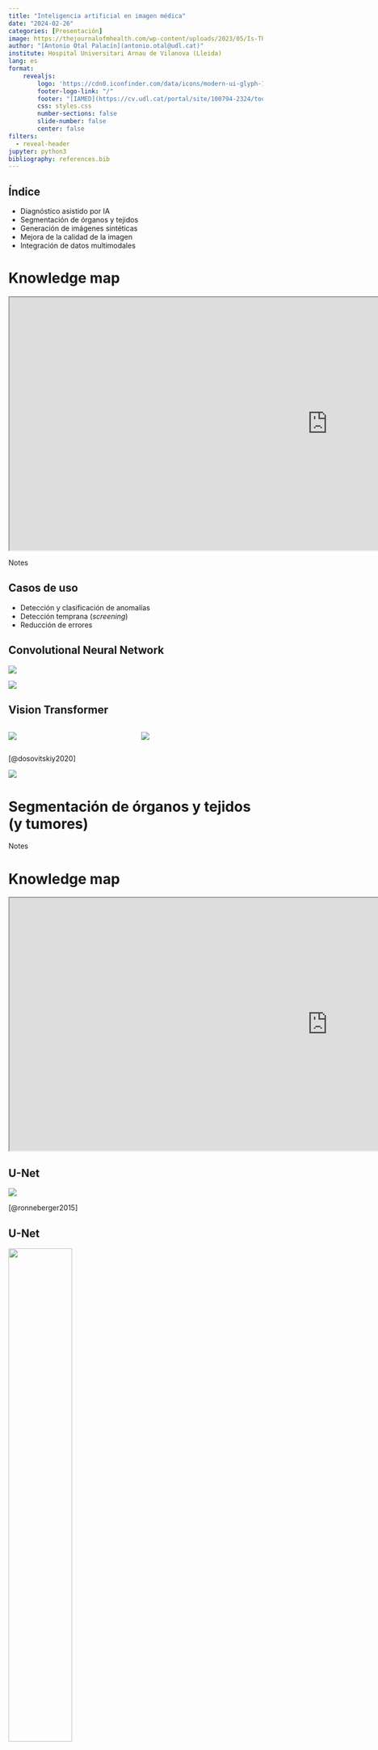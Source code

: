 ---
title: "Inteligencia artificial en imagen médica"
date: "2024-02-26"
categories: [Presentación]
image: https://thejournalofmhealth.com/wp-content/uploads/2023/05/Is-There-Space-for-Generative-AI-in-Radiology_AdobeStock-777x437.jpeg
author: "[Antonio Otal Palacín](antonio.otal@udl.cat)"
institute: Hospital Universitari Arnau de Vilanova (Lleida)
lang: es
format: 
    revealjs:
        logo: 'https://cdn0.iconfinder.com/data/icons/modern-ui-glyph-1/64/modern-ui-glyph-1-03-512.png'
        footer-logo-link: "/"
        footer: "[IAMED](https://cv.udl.cat/portal/site/100794-2324/tool/3d5c2c81-a50b-43ce-a0bf-ecbfd152350b)"
        css: styles.css
        number-sections: false
        slide-number: false
        center: false
filters:
  - reveal-header        
jupyter: python3   
bibliography: references.bib
---

## Índice

-   Diagnóstico asistido por IA
-   Segmentación de órganos y tejidos
-   Generación de imágenes sintéticas
-   Mejora de la calidad de la imagen
-   Integración de datos multimodales


# Knowledge map

```{=html}

<iframe width="1260" height="500" src="https://openknowledgemaps.org/map/86eb00552ff30fc1fb9cf72adb701465?embed=true" allow="clipboard-write; self https://openknowledgemaps.org/;"></iframe>
```
::: notes
Notes
:::

## Casos de uso

-   Detección y clasificación de anomalías
-   Detección temprana (*screening*)
-   Reducción de errores

## Convolutional Neural Network

![](https://www.mdpi.com/electronics/electronics-11-01775/article_deploy/html/images/electronics-11-01775-g001.png)

[![](https://colab.research.google.com/assets/colab-badge.svg)](https://colab.research.google.com/github/aotal/ImagenMedica/blob/master/posts/code/2_ConvolutionalNN_PNEUMONIA_X_ray.ipynb)

## Vision Transformer

::: columns
::: {.column width="50%"}
![](https://depor.com/resizer/1uGfJGUym3B61kq_2-sCCUwa_Yw=/1200x900/smart/filters:format(jpeg):quality(75)/cloudfront-us-east-1.images.arcpublishing.com/elcomercio/YWYIETRDWBG75INDZ4OKLSCLAA.jpg)
:::

::: {.column width="50%"}
![](https://viso.ai/wp-content/uploads/2021/09/vision-transformer-vit.png)
:::
:::

[@dosovitskiy2020]

[![](https://colab.research.google.com/assets/colab-badge.svg)](https://colab.research.google.com/github/aotal/ImagenMedica/blob/master/posts/code/Neumonia.ipynb)

# Segmentación de órganos y tejidos (y tumores)

::: notes
Notes
:::

# Knowledge map

```{=html}

<iframe width="1260" height="500" src="https://openknowledgemaps.org/map/e9fd2dd8af959392c2dd4171c326d8ad?embed=true" 
                                allow="clipboard-write; self https://openknowledgemaps.org/;"></iframe>
```
## U-Net

![](https://lmb.informatik.uni-freiburg.de/people/ronneber/u-net/u-net-architecture.png)

[@ronneberger2015]

## U-Net 

![](https://miro.medium.com/v2/resize:fit:4800/format:webp/1*sfIjNCO047KS-rLwfxf29g.png){width="50%"}

[![](https://colab.research.google.com/assets/colab-badge.svg)](https://colab.research.google.com/github/aotal/ImagenMedica/blob/master/posts/code/unet_segmentation.ipynb)

## Proyecto MONAI

![](https://monai.io/assets/img/MONAI-logo_color_full.png)

[![](https://colab.research.google.com/assets/colab-badge.svg)](https://colab.research.google.com/github/aotal/ImagenMedica/blob/master/posts/code/PruebaMonai.ipynb)

# Generación de imágenes sintéticas

::: notes
Notes
:::

# Knowledge map

```{=html}

<iframe width="1260" height="756" src="https://openknowledgemaps.org/map/687c721294394576af73aac966231d79?embed=true" 
                                allow="clipboard-write; self https://openknowledgemaps.org/;"></iframe>
```
# Mejora de la calidad de la imagen

::: notes
Notes
:::

# Knowledge map

```{=html}

<iframe width="1260" height="500" src="https://openknowledgemaps.org/map/d2abda66e78928274e165b60e6fba91a?embed=true" 
                                allow="clipboard-write; self https://openknowledgemaps.org/;"></iframe>
```
# Integración de datos multimodales

::: notes
Notes
:::

# Knowledge map

```{=html}

<iframe width="1260" height="756" src="https://openknowledgemaps.org/map/583ebd3fea23351b1cb1cf374612ce52?embed=true" 
                                allow="clipboard-write; self https://openknowledgemaps.org/;"></iframe>
```